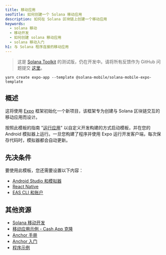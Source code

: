 ```yaml
---
title: 移动应用
seoTitle: 如何创建一个 Solana 移动应用
description: 如何在 Solana 区块链上创建一个移动应用
keywords:
  - solana 移动
  - 移动开发
  - 如何创建 solana 移动应用
  - solana 移动入门
h1: 与 Solana 程序连接的移动应用
---
```


> 这是 [Solana Toolkit](/docs/toolkit/)
> 的测试版，仍在开发中。请将所有反馈作为 GitHub 问题提交
> [这里](https://github.com/solana-foundation/mucho/issues/new?title=%5Btoolkit%5D%20)。

```shell
yarn create expo-app --template @solana-mobile/solana-mobile-expo-template
```

## 概述

这将使用 [Expo](https://expo.dev)
框架初始化一个新项目，该框架专为创建与 Solana 区块链交互的移动应用而设计。

按照此模板的指南 "[运行应用](https://docs.solanamobile.com/react-native/expo#running-the-app)" 以自定义开发构建的方式启动模板，并在您的 Android 模拟器上运行。一旦您构建了程序并使用 Expo 运行开发客户端，每次保存代码时，模拟器都会自动更新。

## 先决条件

要使用此模板，您还需要设置以下内容：

- [Android Studio 和模拟器](https://docs.solanamobile.com/getting-started/development-setup)
- [React Native](https://reactnative.dev/docs/environment-setup?platform=android)
- [EAS CLI 和账户](https://docs.expo.dev/build/setup/)

## 其他资源

- [Solana 移动开发](https://docs.solanamobile.com/getting-started/intro)
- [移动应用示例 - Cash App 克隆](/developers/guides/dapps/cash-app)
- [Anchor 手册](https://www.anchor-lang.com/)
- [Anchor 入门](https://www.anchor-lang.com/docs)
- [程序示例](https://github.com/solana-developers/program-examples)
